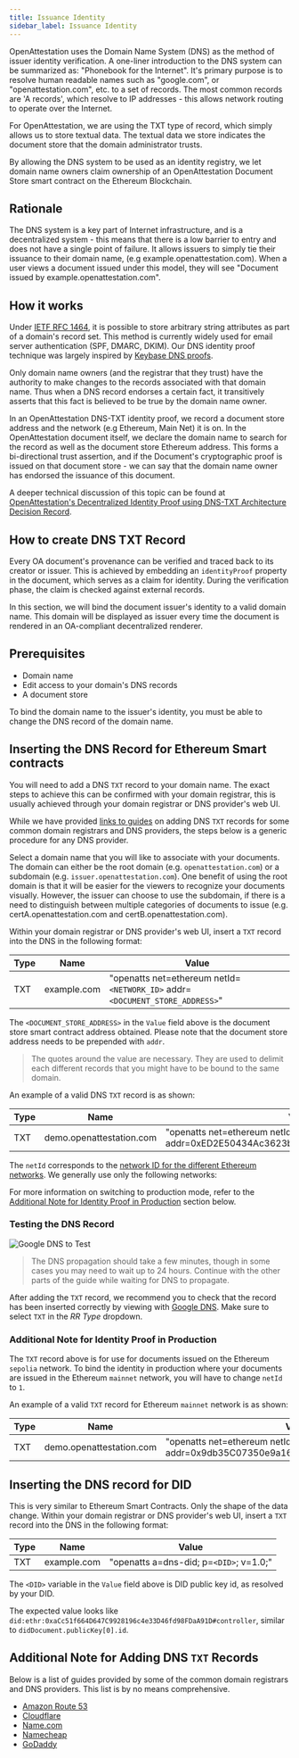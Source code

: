 ```yaml
---
title: Issuance Identity
sidebar_label: Issuance Identity
---
```


OpenAttestation uses the Domain Name System (DNS) as the method of issuer identity verification. A one-liner introduction to the DNS system can be summarized as: "Phonebook for the Internet". It's primary purpose is to resolve human readable names such as "google.com", or "openattestation.com", etc. to a set of records. The most common records are 'A records', which resolve to IP addresses - this allows network routing to operate over the Internet.

For OpenAttestation, we are using the TXT type of record, which simply allows us to store textual data. The textual data we store indicates the document store that the domain administrator trusts.

By allowing the DNS system to be used as an identity registry, we let domain name owners claim ownership of an OpenAttestation Document Store smart contract on the Ethereum Blockchain.

## Rationale

The DNS system is a key part of Internet infrastructure, and is a decentralized system - this means that there is a low barrier to entry and does not have a single point of failure. It allows issuers to simply tie their issuance to their domain name, (e.g example.openattestation.com). When a user views a document issued under this model, they will see "Document issued by example.openattestation.com".

## How it works

Under [IETF RFC 1464](https://tools.ietf.org/html/rfc1464), it is possible to store arbitrary string attributes as part of a domain's record set. This method is currently widely used for email server authentication (SPF, DMARC, DKIM). Our DNS identity proof technique was largely inspired by [Keybase DNS proofs](https://github.com/keybase/keybase-issues/issues/367).

Only domain name owners (and the registrar that they trust) have the authority to make changes to the records associated with that domain name. Thus when a DNS record endorses a certain fact, it transitively asserts that this fact is believed to be true by the domain name owner.

In an OpenAttestation DNS-TXT identity proof, we record a document store address and the network (e.g Ethereum, Main Net) it is on. In the OpenAttestation document itself, we declare the domain name to search for the record as well as the document store Ethereum address. This forms a bi-directional trust assertion, and if the Document's cryptographic proof is issued on that document store - we can say that the domain name owner has endorsed the issuance of this document.

A deeper technical discussion of this topic can be found at [OpenAttestation's Decentralized Identity Proof using DNS-TXT Architecture Decision Record](https://github.com/Open-Attestation/adr/blob/master/decentralized_identity_proof_DNS-TXT.md).

## How to create DNS TXT Record

Every OA document's provenance can be verified and traced back to its creator or issuer. This is achieved by embedding an `identityProof` property in the document, which serves as a claim for identity. During the verification phase, the claim is checked against external records.

In this section, we will bind the document issuer's identity to a valid domain name. This domain will be displayed as issuer every time the document is rendered in an OA-compliant decentralized renderer.

## Prerequisites

- Domain name
- Edit access to your domain's DNS records
- A document store

To bind the domain name to the issuer's identity, you must be able to change the DNS record of the domain name.

## Inserting the DNS Record for Ethereum Smart contracts

You will need to add a DNS `TXT` record to your domain name. The exact steps to achieve this can be confirmed with your domain registrar, this is usually achieved through your domain registrar or DNS provider's web UI.

While we have provided [links to guides](#additional-note-for-adding-dns-txt-records) on adding DNS `TXT` records for some common domain registrars and DNS providers, the steps below is a generic procedure for any DNS provider.

Select a domain name that you will like to associate with your documents. The domain can either be the root domain (e.g. `openattestation.com`) or a subdomain (e.g. `issuer.openattestation.com`). One benefit of using the root domain is that it will be easier for the viewers to recognize your documents visually. However, the issuer can choose to use the subdomain, if there is a need to distinguish between multiple categories of documents to issue (e.g. certA.openattestation.com and certB.openattestation.com).

Within your domain registrar or DNS provider's web UI, insert a `TXT` record into the DNS in the following format:

| Type | Name        | Value                                                           |
| ---- | ----------- | --------------------------------------------------------------- |
| TXT  | example.com | "openatts net=ethereum netId=`<NETWORK_ID>` addr=`<DOCUMENT_STORE_ADDRESS>`" |

The `<DOCUMENT_STORE_ADDRESS>` in the `Value` field above is the document store smart contract address obtained. Please note that the document store address needs to be prepended with `addr`.

> The quotes around the value are necessary. They are used to delimit each different records that you might have to be bound to the same domain.

An example of a valid DNS `TXT` record is as shown:

| Type | Name                     | Value                                                                           |
| ---- | ------------------------ | ------------------------------------------------------------------------------- |
| TXT  | demo.openattestation.com | "openatts net=ethereum netId=11155111 addr=0xED2E50434Ac3623bAD763a35213DAD79b43208E4" |

The `netId` corresponds to the [network ID for the different Ethereum networks](https://chainid.network/). We generally use only the following networks:

<!-- Reusing the Network Table here -->

<SupportedNetworks />

For more information on switching to production mode, refer to the [Additional Note for Identity Proof in Production](#additional-note-for-identity-proof-in-production) section below.

### Testing the DNS Record

![Google DNS to Test](/docs/developer-section/quickstart/configuring-dns/google-dns.png)

> The DNS propagation should take a few minutes, though in some cases you may need to wait up to 24 hours. Continue with the other parts of the guide while waiting for DNS to propagate.

After adding the `TXT` record, we recommend you to check that the record has been inserted correctly by viewing with [Google DNS](https://dns.google.com/). Make sure to select `TXT` in the _RR Type_ dropdown.

### Additional Note for Identity Proof in Production

The `TXT` record above is for use for documents issued on the Ethereum `sepolia` network. To bind the identity in production where your documents are issued in the Ethereum `mainnet` network, you will have to change `netId` to `1`.

An example of a valid `TXT` record for Ethereum `mainnet` network is as shown:

| Type | Name                     | Value                                                                           |
| ---- | ------------------------ | ------------------------------------------------------------------------------- |
| TXT  | demo.openattestation.com | "openatts net=ethereum netId=1 addr=0x9db35C07350e9a16C828dAda37fd9c2923c75812" |

## Inserting the DNS record for DID

This is very similar to Ethereum Smart Contracts. Only the shape of the data change.
Within your domain registrar or DNS provider's web UI, insert a `TXT` record into the DNS in the following format:

| Type | Name        | Value                                   |
| ---- | ----------- | --------------------------------------- |
| TXT  | example.com | "openatts a=dns-did; p=`<DID>`; v=1.0;" |

The `<DID>` variable in the `Value` field above is DID public key id, as resolved by your DID. 

The expected value looks like `did:ethr:0xaCc51f664D647C9928196c4e33D46fd98FDaA91D#controller`, similar to `didDocument.publicKey[0].id`.

## Additional Note for Adding DNS `TXT` Records

Below is a list of guides provided by some of the common domain registrars and DNS providers. This list is by no means comprehensive.

- [Amazon Route 53](https://docs.aws.amazon.com/ses/latest/DeveloperGuide/dns-txt-records.html)
- [Cloudflare](https://support.cloudflare.com/hc/en-us/articles/360019093151-Managing-DNS-records-in-Cloudflare)
- [Name.com](https://www.name.com/support/articles/115004972547-Adding-a-TXT-Record)
- [Namecheap](https://www.namecheap.com/support/knowledgebase/article.aspx/317/2237/how-do-i-add-txtspfdkimdmarc-records-for-my-domain)
- [GoDaddy](https://sg.godaddy.com/help/add-a-txt-record-19232)
